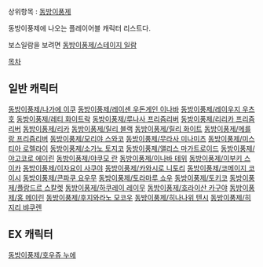 상위항목 : [[동방이풍제]]


동방이풍제에 나오는 플레이어블 캐릭터 리스트다.


보스일람을 보려면 [[동방이풍제/스테이지 일람]]


[[목차]]

== 일반 캐릭터 ==

[[동방이풍제/나가에 이쿠]]
[[동방이풍제/레이센 우돈게인 이나바]]
[[동방이풍제/레이우지 우츠호]]
[[동방이풍제/레티 화이트락]]
[[동방이풍제/루나사 프리즘리버]]
[[동방이풍제/리리카 프리즘리버]]
[[동방이풍제/리카]]
[[동방이풍제/릴리 블랙]]
[[동방이풍제/릴리 화이트]]
[[동방이풍제/메를랑 프리즘리버]]
[[동방이풍제/모리야 스와코]]
[[동방이풍제/무라사 미나미츠]]
[[동방이풍제/미스티아 로렐라이]]
[[동방이풍제/소가노 토지코]]
[[동방이풍제/앨리스 마가트로이드]]
[[동방이풍제/야고코로 에이린]]
[[동방이풍제/야쿠모 란]]
[[동방이풍제/이나바 테위]]
[[동방이풍제/이부키 스이카]]
[[동방이풍제/이자요이 사쿠야]]
[[동방이풍제/카와시로 니토리]]
[[동방이풍제/코메이지 코이시]]
[[동방이풍제/콘파쿠 요우무]]
[[동방이풍제/토라마루 쇼우]]
[[동방이풍제/토키코]]
[[동방이풍제/플랑드르 스칼렛]]
[[동방이풍제/하쿠레이 레이무]]
[[동방이풍제/호라이산 카구야]]
[[동방이풍제/홍 메이린]]
[[동방이풍제/후지와라노 모코우]]
[[동방이풍제/히나나위 텐시]]
[[동방이풍제/히지리 뱌쿠렌]]


== EX 캐릭터 ==

[[동방이풍제/호우쥬 누에]]
